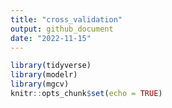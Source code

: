 ```yaml
---
title: "cross_validation"
output: github_document
date: "2022-11-15"
---
```


```r
library(tidyverse)
library(modelr)
library(mgcv)
knitr::opts_chunk$set(echo = TRUE)
```
